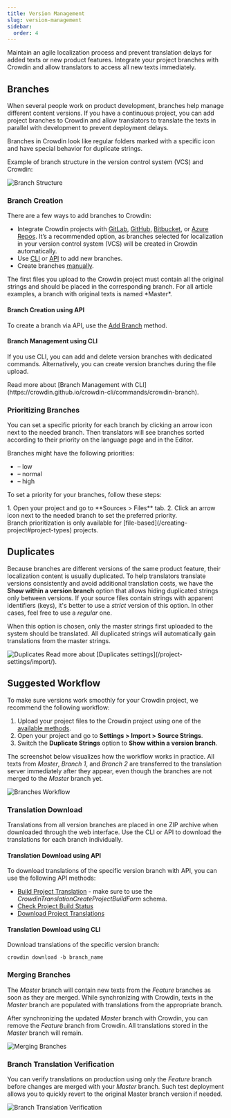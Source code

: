 ```yaml
---
title: Version Management
slug: version-management
sidebar:
  order: 4
---
```



Maintain an agile localization process and prevent translation delays for added texts or new product features. Integrate your project branches with Crowdin and allow translators to access all new texts immediately.

## Branches

When several people work on product development, branches help manage different content versions. If you have a continuous project, you can add project branches to Crowdin and allow translators to translate the texts in parallel with development to prevent deployment delays.

Branches in Crowdin look like regular folders marked with a specific icon and have special behavior for duplicate strings.

Example of branch structure in the version control system (VCS) and Crowdin:

<Image src={branchesStructure} alt="Branch Structure" class="no-shadow" />

### Branch Creation

There are a few ways to add branches to Crowdin:

* Integrate Crowdin projects with [GitLab](/gitlab-integration/), [GitHub](/github-integration/), [Bitbucket](/bitbucket-integration/), or [Azure Repos](/azure-repos-integration/). It’s a recommended option, as branches selected for localization in your version control system (VCS) will be created in Crowdin automatically.
* Use [CLI](https://crowdin.github.io/crowdin-cli/) or [API](https://developer.crowdin.com/api/v2/) to add new branches.
* Create branches [manually](/file-management#branches-and-folders).

<Aside type="caution">
  The first files you upload to the Crowdin project must contain all the original strings and should be placed in the corresponding branch. For all article examples, a branch with original texts is named *Master*.
</Aside>

#### Branch Creation using API

To create a branch via API, use the [Add Branch](https://developer.crowdin.com/api/v2/#operation/api.projects.branches.post) method.

#### Branch Management using CLI

If you use CLI, you can add and delete version branches with dedicated commands. Alternatively, you can create version branches during the file upload.

<ReadMore>
  Read more about [Branch Management with CLI](https://crowdin.github.io/crowdin-cli/commands/crowdin-branch).
</ReadMore>

### Prioritizing Branches

You can set a specific priority for each branch by clicking an arrow icon next to the needed branch. Then translators will see branches sorted according to their priority on the language page and in the Editor.

Branches might have the following priorities:

- <Icon name="mdi:arrow-down-bold" class="inline-icon" /> – low
- <Icon name="mdi:arrow-up-bold-outline" class="inline-icon" /> – normal
- <Icon name="mdi:arrow-up-bold" class="inline-icon" /> – high

To set a priority for your branches, follow these steps:

<Steps>
  1. Open your project and go to **Sources > Files** tab.
  2. Click an arrow icon next to the needed branch to set the preferred priority.
</Steps>

<Aside>
  Branch prioritization is only available for [file-based](/creating-project#project-types) projects.
</Aside>

## Duplicates

Because branches are different versions of the same product feature, their localization content is usually duplicated. To help translators translate versions consistently and avoid additional translation costs, we have the **Show within a version branch** option that allows hiding duplicated strings only between versions. If your source files contain strings with apparent identifiers (keys), it's better to use a *strict* version of this option. In other cases, feel free to use a *regular* one.

When this option is chosen, only the master strings first uploaded to the system should be translated. All duplicated strings will automatically gain translations from the master strings.

<Image src={versionsDuplicateStrings} alt="Duplicates"/>

<ReadMore>
  Read more about [Duplicates settings](/project-settings/import/).
</ReadMore>

## Suggested Workflow

To make sure versions work smoothly for your Crowdin project, we recommend the following workflow:

1. Upload your project files to the Crowdin project using one of the [available methods](#branch-creation).
2. Open your project and go to **Settings > Import > Source Strings**.
3. Switch the **Duplicate Strings** option to **Show within a version branch**.

The screenshot below visualizes how the workflow works in practice. All texts from *Master*, *Branch 1*, and *Branch 2* are transferred to the translation server immediately after they appear, even though the branches are not merged to the *Master* branch yet.

<Image src={branchesWorkflow} alt="Branches Workflow" class="no-shadow mb-8" />

### Translation Download

Translations from all version branches are placed in one ZIP archive when downloaded through the web interface. Use the CLI or API to download the translations for each branch individually.

#### Translation Download using API

To download translations of the specific version branch with API, you can use the following API methods:
* [Build Project Translation](https://developer.crowdin.com/api/v2/#operation/api.projects.translations.builds.post) - make sure to use the *CrowdinTranslationCreateProjectBuildForm* schema.
* [Check Project Build Status](https://developer.crowdin.com/api/v2/#operation/api.projects.translations.builds.get)
* [Download Project Translations](https://developer.crowdin.com/api/v2/#operation/api.projects.translations.builds.download.download)

#### Translation Download using CLI

Download translations of the specific version branch:

```shell
crowdin download -b branch_name
```

### Merging Branches

The *Master* branch will contain new texts from the *Feature* branches as soon as they are merged. While synchronizing with Crowdin, texts in the *Master* branch are populated with translations from the appropriate branch.

After synchronizing the updated *Master* branch with Crowdin, you can remove the *Feature* branch from Crowdin. All translations stored in the *Master* branch will remain.

<Image src={branchMerging} alt="Merging Branches" class="no-shadow mb-8" />

### Branch Translation Verification

You can verify translations on production using only the *Feature* branch before changes are merged with your *Master* branch. Such test deployment allows you to quickly revert to the original Master branch version if needed.

<Image src={branchTranslationVerification} alt="Branch Translation Verification" class="no-shadow" />
